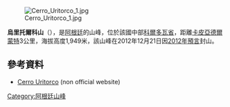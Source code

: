 [[Image:Cerro_Uritorco_1.jpg|right]]

{{Coord|30|50|39|S|64|28|34|W|display=title}}

'''烏里托爾科山'''（{{lang-es|Uritorco}}），是[[阿根廷|阿根廷]]的山峰，位於該國中部[[科爾多瓦省_(阿根廷)|科爾多瓦省]]，距離[[卡皮亞德爾蒙特|卡皮亞德爾蒙特]]3公里，海拔高度1,949米，該山峰在2012年12月21日因[[2012年預言|2012年預言]]封山。

==參考資料==
* [http://www.cerrouritorco.com.ar/ Cerro Uritorco] {{Wayback|url=http://www.cerrouritorco.com.ar/ |date=20210118144443 }} (non official website)

{{Argentina-geo-stub}}
[[Category:阿根廷山峰|Category:阿根廷山峰]]